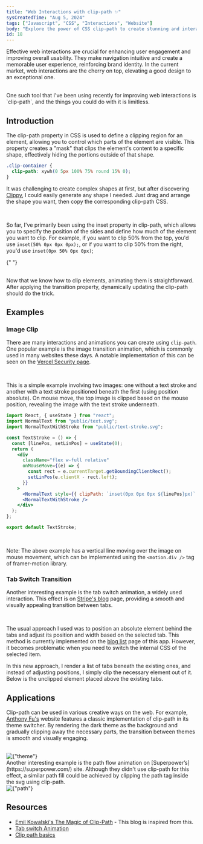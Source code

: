 ```yaml
---
title: "Web Interactions with clip-path ✨"
sysCreatedTime: "Aug 5, 2024"
tags: ["Javascript", "CSS", "Interactions", "Website"]
body: "Explore the power of CSS clip-path to create stunning and interactive web designs with dynamic shapes and animations."
id: 18
---
```


Effective web interactions are crucial for enhancing user engagement and improving overall usability. They make navigation intuitive and create a memorable user experience,
reinforcing brand identity. In the current market, web interactions are the cherry on top, elevating a good design to an exceptional one.

<br />
One such tool that I've been using recently for improving web interactions is `clip-path`,
and the things you could do with it is limitless.

## Introduction

The clip-path property in CSS is used to define a clipping region for an element, allowing you to control which parts of the element are visible.
This property creates a "mask" that clips the element's content to a specific shape, effectively hiding the portions outside of that shape.

<ClipPath comp="intro" />

```css
.clip-container {
  clip-path: xywh(0 5px 100% 75% round 15% 0);
}
```

It was challenging to create complex shapes at first, but after discovering [Clippy](https://bennettfeely.com/clippy/), I could easily generate any shape I needed.
Just drag and arrange the shape you want, then copy the corresponding clip-path CSS.

<br />

So far, I've primarily been using the inset property in clip-path, which allows you to specify the position of the
sides and define how much of the element you want to clip. For example, if you want to clip 50% from the top, you'd
use `inset(50% 0px 0px 0px);`, or if you want to clip 50% from the right, you'd use `inset(0px 50% 0px 0px)`;

{" "}

<br />
Now that we know how to clip elements, animating them is straightforward. After applying
the transition property, dynamically updating the clip-path should do the trick.

<ClipPath comp="animating" />

## Examples

### Image Clip

There are many interactions and animations you can create using `clip-path`. One popular example is the image transition animation, which is commonly used in many websites
these days. A notable implementation of this can be seen on the [Vercel Security page](https://vercel.com/security).

<ClipPath comp="imageSwitch" />
<br />

This is a simple example involving two images: one without a text stroke and another with a text stroke positioned beneath the first (using position absolute). On mouse
move, the top image is clipped based on the mouse position, revealing the image with the text stroke underneath.

```jsx
import React, { useState } from "react";
import NormalText from "public/text.svg";
import NormalTextWithStroke from "public/text-stroke.svg";

const TextStroke = () => {
  const [linePos, setLinPos] = useState(0);
  return (
    <div
      className="flex w-full relative"
      onMouseMove={(e) => {
        const rect = e.currentTarget.getBoundingClientRect();
        setLinPos(e.clientX - rect.left);
      }}
    >
      <NormalText style={{ clipPath: `inset(0px 0px 0px ${linePos}px)` }} />
      <NormalTextWithStroke />
    </div>
  );
};

export default TextStroke;
```

<br />

Note: The above example has a vertical line moving over the image on mouse movement, which can be implemented using
the `<motion.div />` tag of framer-motion library.

### Tab Switch Transition

Another interesting example is the tab switch animation, a widely used interaction. This effect is on [Stripe's blog](https://stripe.com/blog) page, providing a smooth and visually
appealing transition between tabs.

<br />

The usual approach I used was to position an absolute element behind the tabs and adjust its position and width based on the selected tab. This method is currently implemented on the
[blog list](https://akshaykannan.tech/blogs) page of this app. However, it becomes problematic when you need to switch the internal CSS of the selected item.

<ClipPath comp="tabSwitch" />

In this new approach, I render a list of tabs beneath the existing ones, and instead of adjusting positions, I simply clip the necessary element out of it. Below is the unclipped
element placed above the existing tabs.

<ClipPath comp="tabSwitchDefault" />

## Applications

Clip-path can be used in various creative ways on the web. For example, [Anthony Fu's](https://antfu.me/) website features a classic
implementation of clip-path in its theme switcher. By rendering the dark theme as the background and gradually
clipping away the necessary parts, the transition between themes is smooth and visually engaging.

<br />
<Image
  alt={"theme"}
  src="/gif/theme-switch.gif"
  width={2200}
  height={1350}
  priority={true}
  unoptimized={true}
/>
<br />
Another interesting example is the path flow animation on [Superpower’s](https://superpower.com/)
site. Although they didn't use clip-path for this effect, a similar path fill could
be achieved by clipping the path tag inside the svg using clip-path.

<br />
<Image
  alt={"path"}
  src="/gif/path-flow.gif"
  width={2200}
  height={1350}
  priority={true}
  unoptimized={true}
/>
<br />

## Resources

- [Emil Kowalski's The Magic of Clip-Path](https://emilkowal.ski/ui/the-magic-of-clip-path) - This blog is inspired from this.
- [Tab switch Animation](https://x.com/pacocoursey/status/1522639642155266048)
- [Clip path basics](https://blog.logrocket.com/guide-to-css-animations-using-clip-path/)
